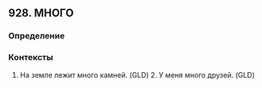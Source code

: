 ## 928. МНОГО
### Определение


### Контексты
1. На земле лежит много камней. (GLD) 2. У меня много друзей. (GLD)

